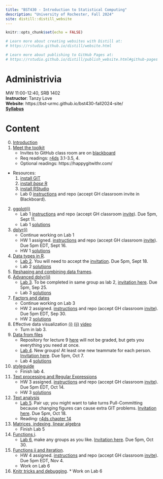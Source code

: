 ```yaml
---
title: "BST430 - Introduction to Statistical Computing"
description: "University of Rochester, Fall 2024"
site: distill::distill_website
---
```


```r
knitr::opts_chunk$set(echo = FALSE)

# Learn more about creating websites with Distill at:
# https://rstudio.github.io/distill/website.html

# Learn more about publishing to GitHub Pages at:
# https://rstudio.github.io/distill/publish_website.html#github-pages

```

# Administrivia

MW 11:00-12:40, SRB 1402
<br>
**Instructor**: Tanzy Love
<br>
**Website**: https://bst-urmc.github.io/bst430-fall2024-site/
<br>
[**Syllabus**](static/syllabus430-2024.pdf)

# Content

0. [Introduction](lecture/l00-intro.html)
1. [Meet the toolkit](lecture/l01-meet-toolkit.html)
    * Invites to GitHub class room are on [blackboard](https://learn.rochester.edu)
    * Req readings: [r4ds](https://r4ds.hadley.nz/) 3.1-3.5, 4. 
    * Optional readings: https://happygitwithr.com/
* Resources: 
    1. [install GIT](https://happygitwithr.com/install-git.html)
    2. [install *base* R](https://cran.r-project.org/)
    3. [install RStudio](https://www.rstudio.com/products/rstudio/download/#download)
    * Lab 0 [instructions](hw_lab_instruction/lab00-demonstration/lab00-hello-class.html) and repo (accept GH classroom invite in Blackboard).
2. [ggplot(i)](lecture/l02-ggplot2-i.html)
    * Lab 1 [instructions](hw_lab_instruction/lab01-hello-r/lab01-hello-r.html) and repo (accept GH classroom [invite](https://classroom.github.com/a/VJwscJG1)). Due 5pm, Sept 11.
    * Lab 1 [solutions](hw_lab_instruction/lab01-hello-r/lab01.html)
3.  [dplyr(i)](lecture/l03-transform-dplyr-i.html)
    * Continue working on Lab 1
    * HW 1 assigned.  [instructions](hw_lab_instruction/hw-01-airbnb/hw-01-airbnb.html) and repo (accept GH classroom [invite](https://classroom.github.com/a/DSGIBgl4)).  Due 5pm EDT, Sept 16.
    * HW 1 [solutions](hw_lab_instruction/hw-01-airbnb/hw-01.html)
4.  [Data types in R](lecture/l04-data-types.html).
    *  [Lab 2](hw_lab_instruction/lab02-merge-conflict/lab02-merge-conflict.html). You will need to accept the [invitation](https://classroom.github.com/a/d0eW0EO8).
Due 5pm, Sept 18.
    * Lab 2 [solutions](hw_lab_instruction/lab02-merge-conflict/lab-02.html)
5.  [Reshaping and combining data frames](lecture/l05a-reshape-merge.html).
6.  [Advanced dplyr(ii)](lecture/l05b-advanced-dplyr.html)
    *  [Lab 3](hw_lab_instruction/lab03-laquinta-uno/lab03-laquinta-uno.html).  To be completed in same group as lab 2, [invitation here](https://classroom.github.com/a/KvOILDqa). Due 5pm, Sep 25.
    * Lab 3 [solutions](hw_lab_instruction/lab03-laquinta-uno/lab-03.html)
7.  [Factors and dates](lecture/l07-factors-dates.html)
    * Continue working on Lab 3
    * HW 2 assigned.  [instructions](hw_lab_instruction/hw02-accidents/hw02-accidents.html) and repo (accept GH classroom [invite](https://classroom.github.com/a/bvx0Xooy)).  Due 5pm EDT, Sep 30.
    * HW 2 [solutions](hw_lab_instruction/hw02-accidents/hw02.html)
8.  Effective data visualization [(i)](lecture/03a2-tips-for-effective-dataviz.pdf) [(ii)](lecture/03b-tips-for-effective-dataviz.pdf) [video](https://youtu.be/ZrifrBvFWgg)
    * Turn in lab 3.
9. [Data from files](lecture/l09-data-from-files.html)
    *   Repository for lecture 9 [here](https://classroom.github.com/a/Dc1MkHq9) will not be graded, but gets you everything you need at once.
    *  [Lab 4](hw_lab_instruction/lab04-laquinta-dos/lab04-laquinta-dos.html).  New groups! At least one new teammate for each person.
    [Invitation here](https://classroom.github.com/a/ZG4bwsD8). Due 5pm, Oct 7.
    * Lab 4 [solutions](hw_lab_instruction/lab04-laquinta-dos/lab04.html)
10. [styleguide](lecture/l06-style.html)
    * Finish lab 4.
11. [Text processing and Regular Expressions](lecture/l10-text.html)   
    * HW 3 assigned.  [instructions](hw_lab_instruction/hw03-fatal-geography/hw03-fatal-geography.html) and repo (accept GH classroom [invite](https://classroom.github.com/a/_NYapbxO)).  Due 5pm EDT, Oct 14.
    * HW 3 [solutions](hw_lab_instruction/hw03-fatal-geography/hw03.html)
12. [Text analysis](lecture/l10-text-ii.html)   
    *  [Lab 5](hw_lab_instruction/lab05-sadplots/lab05-sadplots.html).  Pair up; you might want to take turns Pull-Committing because changing figures can cause extra GIT problems. [Invitation here](https://classroom.github.com/a/GrR3CQ2R). Due 5pm, Oct 18.
    <!-- * Lab 5 [solutions](hw_lab_instruction/lab05-sadplots/lab05.html) -->
    *  Reading: [r4ds chapter 14](https://r4ds.had.co.nz/strings.html)
13. [Matrices, indexing, linear algebra](lecture/l11-linear-algebra-indexing.html)
    * Finish Lab 5
14. [Functions i](lecture/l12-functions-i.html). 
    *   [Lab 6](hw_lab_instruction/lab06-covid-times/lab06-covid-times.html), make any groups as you like. [Invitation here](https://classroom.github.com/a/wSw6fhiZ). Due 5pm, Oct 30.
<!--     * Lab 6 [solutions](hw_lab_instruction/lab06-covid-times/lab06.html) -->
15. [Functions ii and iteration](lecture/l13-functions-ii.html).
    *  HW 4 assigned.  [instructions](hw_lab_instruction/hw05-modeling-gss/hw-04-modeling-gss.html) and repo (accept GH classroom [invite](https://classroom.github.com/a/6MNDuLCW)).  Due 5pm EDT, Nov 4.
<!--     * HW 4 [solutions](hw_lab_instruction/hw05-modeling-gss/hw-04.html) -->
    * Work on Lab 6
16.  [Knitr tricks and debugging](lecture/l14-debugging.html).
    * Work on Lab 6
<!-- 17.  [Linear models](lecture/l15-linear-models.html) -->
<!-- * Work on Lab 6 -->
<!-- 18.   No class 11/10, work on your final exam. -->
<!-- * Final Exam. Remember I will be looking at the `.md` for results and the `.Rmd` for your code. [instructions](hw_lab_instruction/final-modeling.html) and repo (accept GH classroom [invite](https://classroom.github.com/a/eebbYmkV)).  Due 5pm EDT, Nov 10. -->
<!-- 19.   [Multivariate linear models and Prediction](lecture/l16-crossv-lm.html) [video link](https://rochester.hosted.panopto.com/Panopto/Pages/Viewer.aspx?id=c0310bc9-e6f7-40b6-9f22-af4e012d961e) -->
<!-- * Work on Lab 6 -->

<!-- 20.  [Multivariate linear models](lecture/l16-multivariate-lm.html) -->
<!-- 21.  [Prediction and logistic regression](lecture/l17-prediction-logistic.html) -->
